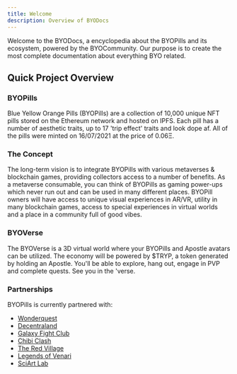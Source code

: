 ```yaml
---
title: Welcome
description: Overview of BYODocs
---
```


Welcome to the BYODocs, a encyclopedia about the BYOPills and its ecosystem, powered by the BYOCommunity. Our purpose is to create the most complete documentation about everything BYO related.

## Quick Project Overview
### BYOPills

Blue Yellow Orange Pills (BYOPills) are a collection of 10,000 unique NFT pills stored on the Ethereum network and hosted on IPFS. Each pill has a number of aesthetic traits, up to 17 'trip effect' traits and look dope af. All of the pills were minted on 16/07/2021 at the price of 0.06Ξ.

### The Concept
The long-term vision is to integrate BYOPills with various metaverses & blockchain games, providing collectors access to a number of benefits. As a metaverse consumable, you can think of BYOPills as gaming power-ups which never run out and can be used in many different places. BYOPill owners will have access to unique visual experiences in AR/VR, utility in many blockchain games, access to special experiences in virtual worlds and a place in a community full of good vibes.

### BYOVerse
The BYOVerse is a 3D virtual world where your BYOPills and Apostle avatars can be utilized. The economy will be powered by $TRYP, a token generated by holding an Apostle. You'll be able to explore, hang out, engage in PVP and complete quests. See you in the 'verse.

### Partnerships
BYOPills is currently partnered with:

- [Wonderquest](/docs/wonderquest-and-decentraland/)
- [Decentraland](/docs/wonderquest-and-decentraland/)
- [Galaxy Fight Club](/docs/galaxy-fight-club/)
- [Chibi Clash](/docs/chibi-clash/)
- [The Red Village](/docs/the-red-village/)
- [Legends of Venari](/docs/legends-of-venari/)
- [SciArt Lab](/docs/sciart-lab/)